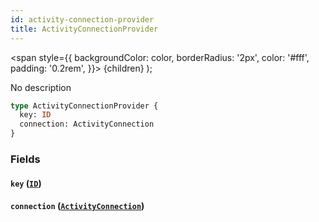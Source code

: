 ```yaml
---
id: activity-connection-provider
title: ActivityConnectionProvider
---
```


<span
style={{
      backgroundColor: color,
      borderRadius: '2px',
      color: '#fff',
      padding: '0.2rem',
    }}>
{children}
</span>
);

No description

```graphql
type ActivityConnectionProvider {
  key: ID
  connection: ActivityConnection
}
```

### Fields

#### `key` ([`ID`](/v1/scalars/id))

#### `connection` ([`ActivityConnection`](/v1/objects/activity-connection))
